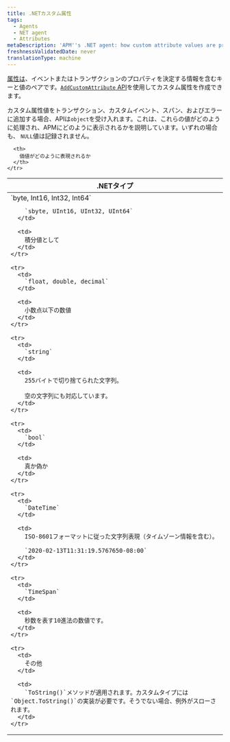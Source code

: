 ```yaml
---
title: .NETカスタム属性
tags:
  - Agents
  - NET agent
  - Attributes
metaDescription: 'APM''s .NET agent: how custom attribute values are processed and how they will appear in APM.'
freshnessValidatedDate: never
translationType: machine
---
```


[属性は](/docs/features/agent-attributes)、イベントまたはトランザクションのプロパティを決定する情報を含むキーと値のペアです。[`AddCustomAttribute` API](/docs/agents/net-agent/net-agent-api/itransaction/#addcustomattribute)を使用してカスタム属性を作成できます。

カスタム属性値をトランザクション、カスタムイベント、スパン、およびエラーに追加する場合、APIは`object`を受け入れます。これは、これらの値がどのように処理され、APMにどのように表示されるかを説明しています。いずれの場合も、 `NULL`値は記録されません。

<table>
  <thead>
    <tr>
      <th>
        .NETタイプ
      </th>

      <th>
        価値がどのように表現されるか
      </th>
    </tr>
  </thead>

  <tbody>
    <tr>
      <td>
        `byte, Int16, Int32, Int64`

        `sbyte, UInt16, UInt32, UInt64`
      </td>

      <td>
        積分値として
      </td>
    </tr>

    <tr>
      <td>
        `float, double, decimal`
      </td>

      <td>
        小数点以下の数値
      </td>
    </tr>

    <tr>
      <td>
        `string`
      </td>

      <td>
        255バイトで切り捨てられた文字列。

        空の文字列にも対応しています。
      </td>
    </tr>

    <tr>
      <td>
        `bool`
      </td>

      <td>
        真か偽か
      </td>
    </tr>

    <tr>
      <td>
        `DateTime`
      </td>

      <td>
        ISO-8601フォーマットに従った文字列表現（タイムゾーン情報を含む）。

        `2020-02-13T11:31:19.5767650-08:00`
      </td>
    </tr>

    <tr>
      <td>
        `TimeSpan`
      </td>

      <td>
        秒数を表す10進法の数値です。
      </td>
    </tr>

    <tr>
      <td>
        その他
      </td>

      <td>
        `ToString()`メソッドが適用されます。カスタムタイプには`Object.ToString()`の実装が必要です。そうでない場合、例外がスローされます。
      </td>
    </tr>
  </tbody>
</table>
